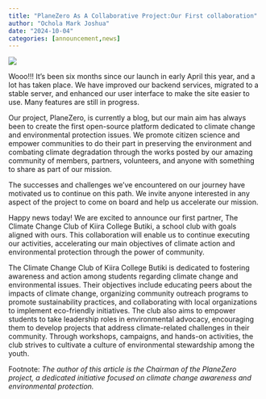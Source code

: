 ```yaml
---
title: "PlaneZero As A Collaborative Project:Our First collaboration"
author: "Ochola Mark Joshua"
date: "2024-10-04"
categories: [announcement,news]
---
```


![](collab.webp)

Wooo!!! It's been six months since our launch in early April this year, and a lot has taken place. We have improved our backend services, migrated to a stable server, and enhanced our user interface to make the site easier to use. Many features are still in progress.

Our project, PlaneZero, is currently a blog, but our main aim has always been to create the first open-source platform dedicated to climate change and environmental protection issues. We promote citizen science and empower communities to do their part in preserving the environment and combating climate degradation through the works posted by our amazing community of members, partners, volunteers, and anyone with something to share as part of our mission.

The successes and challenges we've encountered on our journey have motivated us to continue on this path. We invite anyone interested in any aspect of the project to come on board and help us accelerate our mission.

Happy news today! We are excited to announce our first partner, The Climate Change Club of Kiira College Butiki, a school club with goals aligned with ours. This collaboration will enable us to continue executing our activities, accelerating our main objectives of climate action and environmental protection through the power of community.

The Climate Change Club of Kiira College Butiki is dedicated to fostering awareness and action among students regarding climate change and environmental issues. Their objectives include educating peers about the impacts of climate change, organizing community outreach programs to promote sustainability practices, and collaborating with local organizations to implement eco-friendly initiatives. The club also aims to empower students to take leadership roles in environmental advocacy, encouraging them to develop projects that address climate-related challenges in their community. Through workshops, campaigns, and hands-on activities, the club strives to cultivate a culture of environmental stewardship among the youth.

Footnote: *The author of this article is the Chairman of the PlaneZero project, a dedicated initiative focused on climate change awareness and environmental protection.*
